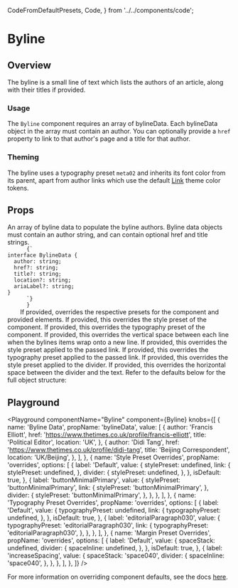   CodeFromDefaultPresets,
  Code,
} from '../../components/code';



# Byline

## Overview

The byline is a small line of text which lists the authors of an article, along with their titles if provided.

### Usage

The `Byline` component requires an array of bylineData. Each bylineData object in the array must contain an author. You can optionally provide a `href` property to link to that author's page and a title for that author.

### Theming

The byline uses a typography preset `meta02` and inherits its font color from its parent, apart from author links which use the default <a href='/components/link'>Link</a> theme color tokens.

## Props

<LegacyBlock marginTop="sizing040">
  <Prop name="bylineData" type="array" required>
    An array of byline data to populate the byline authors. Byline data objects
    must contain an author string, and can contain optional href and title
    strings.
    <Code>
      {`
interface BylineData {
  author: string;
  href?: string;
  title?: string;
  location?: string;
  ariaLabel?: string;
}
      `}
      }
    </Code>
  </Prop>
  <Prop name="overrides" type="object">
    If provided, overrides the respective presets for the component and provided
    elements.
    <Prop name="stylePreset" type="MQ<string>">
      If provided, this overrides the style preset of the component.
    </Prop>
    <Prop name="typographyPreset" type="MQ<string>">
      If provided, this overrides the typography preset of the component.
    </Prop>
    <Prop name="spaceStack" type="MQ<string>">
      If provided, this overrides the vertical space between each line when the
      bylines items wrap onto a new line.
    </Prop>
    <Prop name="link" type="object">
      <Prop name="stylePreset" type="MQ<string>">
        If provided, this overrides the style preset applied to the passed link.
      </Prop>
      <Prop name="typographyPreset" type="MQ<string>">
        If provided, this overrides the typography preset applied to the passed
        link.
      </Prop>
    </Prop>
    <Prop name="divider" type="object">
      <Prop name="stylePreset" type="MQ<string>">
        If provided, this overrides the style preset applied to the divider.
      </Prop>
      <Prop name="spaceInline" type="MQ<string>">
        If provided, this overrides the horizontal space between the divider and
        the text.
      </Prop>
    </Prop>
    Refer to the defaults below for the full object structure:
    <CodeFromDefaultPresets componentName="byline" />
  </Prop>
</LegacyBlock>

## Playground

<Playground
  componentName="Byline"
  component={Byline}
  knobs={[
    {
      name: 'Byline Data',
      propName: 'bylineData',
      value: [
        {
          author: 'Francis Elliott',
          href: 'https://www.thetimes.co.uk/profile/francis-elliott',
          title: 'Political Editor',
          location: 'UK',
        },
        {
          author: 'Didi Tang',
          href: 'https://www.thetimes.co.uk/profile/didi-tang',
          title: 'Beijing Correspondent',
          location: 'UK/Beijing',
        },
      ],
    },
    {
      name: 'Style Preset Overrides',
      propName: 'overrides',
      options: [
        {
          label: 'Default',
          value: {
            stylePreset: undefined,
            link: {
              stylePreset: undefined,
            },
            divider: {
              stylePreset: undefined,
            },
          },
          isDefault: true,
        },
        {
          label: 'buttonMinimalPrimary',
          value: {
            stylePreset: 'buttonMinimalPrimary',
            link: {
              stylePreset: 'buttonMinimalPrimary',
            },
            divider: {
              stylePreset: 'buttonMinimalPrimary',
            },
          },
        },
      ],
    },
    {
      name: 'Typography Preset Overrides',
      propName: 'overrides',
      options: [
        {
          label: 'Default',
          value: {
            typographyPreset: undefined,
            link: {
              typographyPreset: undefined,
            },
          },
          isDefault: true,
        },
        {
          label: 'editorialParagraph030',
          value: {
            typographyPreset: 'editorialParagraph030',
            link: {
              typographyPreset: 'editorialParagraph030',
            },
          },
        },
      ],
    },
    {
      name: 'Margin Preset Overrides',
      propName: 'overrides',
      options: [
        {
          label: 'Default',
          value: {
            spaceStack: undefined,
            divider: {
              spaceInline: undefined,
            },
          },
          isDefault: true,
        },
        {
          label: 'increaseSpacing',
          value: {
            spaceStack: 'space040',
            divider: {
              spaceInline: 'space040',
            },
          },
        },
      ],
    },
  ]}
/>

For more information on overriding component defaults, see the docs <a href='/theme/theming/component-defaults'>here</a>.
